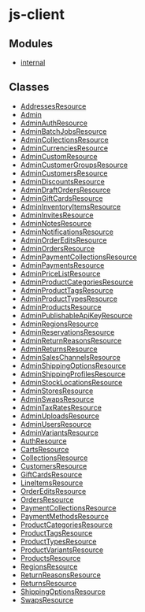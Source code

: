 
# js-client

## Modules

- [internal](../js_client/modules/js_client.internal.mdx)

## Classes

- [AddressesResource](../js_client/classes/js_client.AddressesResource.mdx)
- [Admin](../js_client/classes/js_client.Admin.mdx)
- [AdminAuthResource](../js_client/classes/js_client.AdminAuthResource.mdx)
- [AdminBatchJobsResource](../js_client/classes/js_client.AdminBatchJobsResource.mdx)
- [AdminCollectionsResource](../js_client/classes/js_client.AdminCollectionsResource.mdx)
- [AdminCurrenciesResource](../js_client/classes/js_client.AdminCurrenciesResource.mdx)
- [AdminCustomResource](../js_client/classes/js_client.AdminCustomResource.mdx)
- [AdminCustomerGroupsResource](../js_client/classes/js_client.AdminCustomerGroupsResource.mdx)
- [AdminCustomersResource](../js_client/classes/js_client.AdminCustomersResource.mdx)
- [AdminDiscountsResource](../js_client/classes/js_client.AdminDiscountsResource.mdx)
- [AdminDraftOrdersResource](../js_client/classes/js_client.AdminDraftOrdersResource.mdx)
- [AdminGiftCardsResource](../js_client/classes/js_client.AdminGiftCardsResource.mdx)
- [AdminInventoryItemsResource](../js_client/classes/js_client.AdminInventoryItemsResource.mdx)
- [AdminInvitesResource](../js_client/classes/js_client.AdminInvitesResource.mdx)
- [AdminNotesResource](../js_client/classes/js_client.AdminNotesResource.mdx)
- [AdminNotificationsResource](../js_client/classes/js_client.AdminNotificationsResource.mdx)
- [AdminOrderEditsResource](../js_client/classes/js_client.AdminOrderEditsResource.mdx)
- [AdminOrdersResource](../js_client/classes/js_client.AdminOrdersResource.mdx)
- [AdminPaymentCollectionsResource](../js_client/classes/js_client.AdminPaymentCollectionsResource.mdx)
- [AdminPaymentsResource](../js_client/classes/js_client.AdminPaymentsResource.mdx)
- [AdminPriceListResource](../js_client/classes/js_client.AdminPriceListResource.mdx)
- [AdminProductCategoriesResource](../js_client/classes/js_client.AdminProductCategoriesResource.mdx)
- [AdminProductTagsResource](../js_client/classes/js_client.AdminProductTagsResource.mdx)
- [AdminProductTypesResource](../js_client/classes/js_client.AdminProductTypesResource.mdx)
- [AdminProductsResource](../js_client/classes/js_client.AdminProductsResource.mdx)
- [AdminPublishableApiKeyResource](../js_client/classes/js_client.AdminPublishableApiKeyResource.mdx)
- [AdminRegionsResource](../js_client/classes/js_client.AdminRegionsResource.mdx)
- [AdminReservationsResource](../js_client/classes/js_client.AdminReservationsResource.mdx)
- [AdminReturnReasonsResource](../js_client/classes/js_client.AdminReturnReasonsResource.mdx)
- [AdminReturnsResource](../js_client/classes/js_client.AdminReturnsResource.mdx)
- [AdminSalesChannelsResource](../js_client/classes/js_client.AdminSalesChannelsResource.mdx)
- [AdminShippingOptionsResource](../js_client/classes/js_client.AdminShippingOptionsResource.mdx)
- [AdminShippingProfilesResource](../js_client/classes/js_client.AdminShippingProfilesResource.mdx)
- [AdminStockLocationsResource](../js_client/classes/js_client.AdminStockLocationsResource.mdx)
- [AdminStoresResource](../js_client/classes/js_client.AdminStoresResource.mdx)
- [AdminSwapsResource](../js_client/classes/js_client.AdminSwapsResource.mdx)
- [AdminTaxRatesResource](../js_client/classes/js_client.AdminTaxRatesResource.mdx)
- [AdminUploadsResource](../js_client/classes/js_client.AdminUploadsResource.mdx)
- [AdminUsersResource](../js_client/classes/js_client.AdminUsersResource.mdx)
- [AdminVariantsResource](../js_client/classes/js_client.AdminVariantsResource.mdx)
- [AuthResource](../js_client/classes/js_client.AuthResource.mdx)
- [CartsResource](../js_client/classes/js_client.CartsResource.mdx)
- [CollectionsResource](../js_client/classes/js_client.CollectionsResource.mdx)
- [CustomersResource](../js_client/classes/js_client.CustomersResource.mdx)
- [GiftCardsResource](../js_client/classes/js_client.GiftCardsResource.mdx)
- [LineItemsResource](../js_client/classes/js_client.LineItemsResource.mdx)
- [OrderEditsResource](../js_client/classes/js_client.OrderEditsResource.mdx)
- [OrdersResource](../js_client/classes/js_client.OrdersResource.mdx)
- [PaymentCollectionsResource](../js_client/classes/js_client.PaymentCollectionsResource.mdx)
- [PaymentMethodsResource](../js_client/classes/js_client.PaymentMethodsResource.mdx)
- [ProductCategoriesResource](../js_client/classes/js_client.ProductCategoriesResource.mdx)
- [ProductTagsResource](../js_client/classes/js_client.ProductTagsResource.mdx)
- [ProductTypesResource](../js_client/classes/js_client.ProductTypesResource.mdx)
- [ProductVariantsResource](../js_client/classes/js_client.ProductVariantsResource.mdx)
- [ProductsResource](../js_client/classes/js_client.ProductsResource.mdx)
- [RegionsResource](../js_client/classes/js_client.RegionsResource.mdx)
- [ReturnReasonsResource](../js_client/classes/js_client.ReturnReasonsResource.mdx)
- [ReturnsResource](../js_client/classes/js_client.ReturnsResource.mdx)
- [ShippingOptionsResource](../js_client/classes/js_client.ShippingOptionsResource.mdx)
- [SwapsResource](../js_client/classes/js_client.SwapsResource.mdx)
